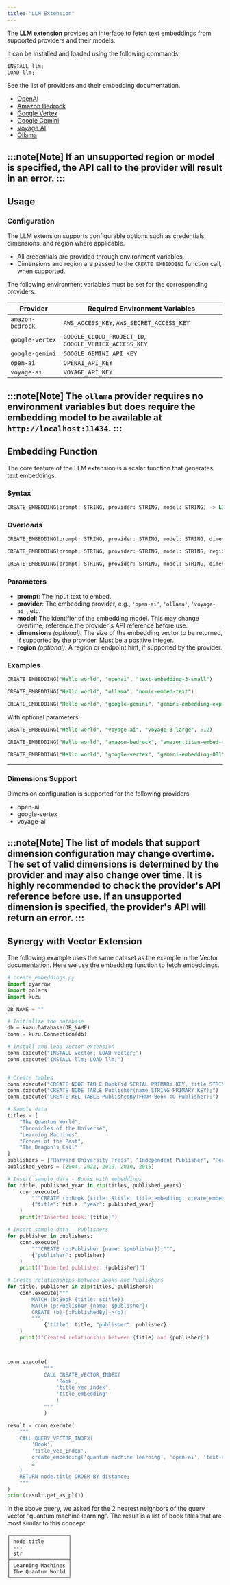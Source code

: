 ```yaml
---
title: "LLM Extension"
---
```


The **LLM extension** provides an interface to fetch text embeddings from supported providers and their models.

It can be installed and loaded using the following commands:

```sql
INSTALL llm;
LOAD llm;
```

See the list of providers and their embedding documentation.

* [OpenAI](https://platform.openai.com/docs/guides/embeddings)
* [Amazon Bedrock](https://docs.aws.amazon.com/bedrock/latest/userguide/titan-embedding-models.html)
* [Google Vertex](https://cloud.google.com/vertex-ai/generative-ai/docs/embeddings/get-text-embeddings)
* [Google Gemini](https://ai.google.dev/gemini-api/docs/embeddings)
* [Voyage AI](https://docs.voyageai.com/docs/embeddings)
* [Ollama](https://ollama.com/blog/embedding-models)

:::note[Note]
If an unsupported region or model is specified, the API call to the provider will result in an error.
:::
---

## Usage

### Configuration

The LLM extension supports configurable options such as credentials, dimensions, and region where applicable.

- All credentials are provided through environment variables.
- Dimensions and region are passed to the `CREATE_EMBEDDING` function call, when supported.

The following environment variables must be set for the corresponding providers:

| Provider | Required Environment Variables |
| --- | --- |
| `amazon-bedrock` | `AWS_ACCESS_KEY`, `AWS_SECRET_ACCESS_KEY` |
| `google-vertex` | `GOOGLE_CLOUD_PROJECT_ID`, `GOOGLE_VERTEX_ACCESS_KEY` |
| `google-gemini` | `GOOGLE_GEMINI_API_KEY` |
| `open-ai` | `OPENAI_API_KEY` |
| `voyage-ai` | `VOYAGE_API_KEY` |

:::note[Note]
The `ollama` provider requires no environment variables but does require the embedding model to be available at `http://localhost:11434`.
:::
---

## Embedding Function

The core feature of the LLM extension is a scalar function that generates text embeddings.

### Syntax

```sql
CREATE_EMBEDDING(prompt: STRING, provider: STRING, model: STRING) -> LIST<FLOAT>
```

### Overloads

```sql
CREATE_EMBEDDING(prompt: STRING, provider: STRING, model: STRING, dimensions: INT64) -> LIST<FLOAT>
```

```sql
CREATE_EMBEDDING(prompt: STRING, provider: STRING, model: STRING, region: STRING) -> LIST<FLOAT>
```

```sql
CREATE_EMBEDDING(prompt: STRING, provider: STRING, model: STRING, dimensions: INT64, region: STRING) -> LIST<FLOAT>
```

### Parameters

- **prompt**: The input text to embed.
- **provider**: The embedding provider, e.g., `'open-ai'`, `'ollama'`, `'voyage-ai'`, etc.
- **model**: The identifier of the embedding model. This may change overtime; reference the provider's API reference before use.
- **dimensions** *(optional)*: The size of the embedding vector to be returned, if supported by the provider. Must be a positive integer.
- **region** *(optional)*: A region or endpoint hint, if supported by the provider.

### Examples

```sql
CREATE_EMBEDDING("Hello world", "openai", "text-embedding-3-small")
```

```sql
CREATE_EMBEDDING("Hello world", "ollama", "nomic-embed-text")
```

```sql
CREATE_EMBEDDING("Hello world", "google-gemini", "gemini-embedding-exp-03-07")
```

With optional parameters:

```sql
CREATE_EMBEDDING("Hello world", "voyage-ai", "voyage-3-large", 512)
```

```sql
CREATE_EMBEDDING("Hello world", "amazon-bedrock", "amazon.titan-embed-text-v1", "us-east-1");
```

```sql
CREATE_EMBEDDING("Hello world", "google-vertex", "gemini-embedding-001", 256, "us-east1");
```

---

### Dimensions Support

Dimension configuration is supported for the following providers.

* open-ai
* google-vertex
* voyage-ai

:::note[Note]
The list of models that support dimension configuration may change
overtime. The set of valid dimensions is determined by the provider and may also
change over time. It is highly recommended to check the provider's API reference
before use. If an unsupported dimension is specified, the provider's API will return an error.
:::
---

## Synergy with Vector Extension
The following example uses the same dataset as the example in the Vector
documentation. Here we use the embedding function to fetch embeddings.

```python
# create_embeddings.py
import pyarrow
import polars
import kuzu

DB_NAME = ""

# Initialize the database
db = kuzu.Database(DB_NAME)
conn = kuzu.Connection(db)

# Install and load vector extension
conn.execute("INSTALL vector; LOAD vector;")
conn.execute("INSTALL llm; LOAD llm;")


# Create tables
conn.execute("CREATE NODE TABLE Book(id SERIAL PRIMARY KEY, title STRING, title_embedding FLOAT[1536], published_year INT64);")
conn.execute("CREATE NODE TABLE Publisher(name STRING PRIMARY KEY);")
conn.execute("CREATE REL TABLE PublishedBy(FROM Book TO Publisher);")

# Sample data
titles = [
    "The Quantum World",
    "Chronicles of the Universe",
    "Learning Machines",
    "Echoes of the Past",
    "The Dragon's Call"
]
publishers = ["Harvard University Press", "Independent Publisher", "Pearson", "McGraw-Hill Ryerson", "O'Reilly"]
published_years = [2004, 2022, 2019, 2010, 2015]

# Insert sample data - Books with embeddings
for title, published_year in zip(titles, published_years):
    conn.execute(
        """CREATE (b:Book {title: $title, title_embedding: create_embedding($title, 'open-ai', 'text-embedding-3-small'), published_year: $year});""",
        {"title": title, "year": published_year}
    )
    print(f"Inserted book: {title}")

# Insert sample data - Publishers
for publisher in publishers:
    conn.execute(
        """CREATE (p:Publisher {name: $publisher});""",
        {"publisher": publisher}
    )
    print(f"Inserted publisher: {publisher}")

# Create relationships between Books and Publishers
for title, publisher in zip(titles, publishers):
    conn.execute("""
        MATCH (b:Book {title: $title})
        MATCH (p:Publisher {name: $publisher})
        CREATE (b)-[:PublishedBy]->(p);
        """,
            {"title": title, "publisher": publisher}
    )
    print(f"Created relationship between {title} and {publisher}")



conn.execute(
            """
            CALL CREATE_VECTOR_INDEX(
                'Book',
                'title_vec_index',
                'title_embedding'
                )
            """
            )

result = conn.execute(
    """
    CALL QUERY_VECTOR_INDEX(
        'Book',
        'title_vec_index',
        create_embedding('quantum machine learning', 'open-ai', 'text-embedding-3-small'),
        2
    )
    RETURN node.title ORDER BY distance;
    """
)
print(result.get_as_pl())
```

In the above query, we asked for the 2 nearest neighbors of the query vector "quantum machine learning".
The result is a list of book titles that are most similar to this concept.

```
┌───────────────────┐
│ node.title        │
│ ---               │
│ str               │
╞═══════════════════╡
│ Learning Machines │
│ The Quantum World │
└───────────────────┘
```
